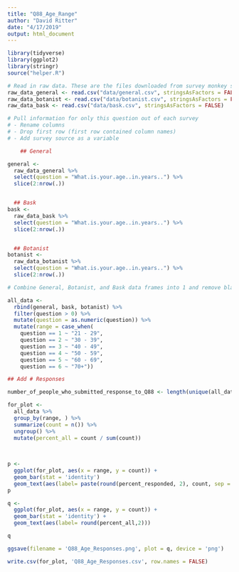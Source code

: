 ```yaml
---
title: "Q88_Age_Range"
author: "David Ritter"
date: "4/17/2019"
output: html_document
---
```


```r
library(tidyverse)
library(ggplot2)
library(stringr)
source("helper.R")
```



```r

# Read in raw data. These are the files downloaded from survey monkey saved as a .csv
raw_data_general <- read.csv("data/general.csv", stringsAsFactors = FALSE)
raw_data_botanist <- read.csv("data/botanist.csv", stringsAsFactors = FALSE)
raw_data_bask <- read.csv("data/bask.csv", stringsAsFactors = FALSE)

```

```r
# Pull information for only this question out of each survey
# - Rename columns
# - Drop first row (first row contained column names)
# - Add survey source as a variable

    ## General

general <- 
  raw_data_general %>%
  select(question = "What.is.your.age..in.years..") %>%
  slice(2:nrow(.))


  ## Bask
bask <- 
  raw_data_bask %>%
  select(question = "What.is.your.age..in.years..") %>%
  slice(2:nrow(.))


  ## Botanist
botanist <- 
  raw_data_botanist %>%
  select(question = "What.is.your.age..in.years..") %>%
  slice(2:nrow(.))

```


```r
# Combine General, Botanist, and Bask data frames into 1 and remove blank responses

all_data <- 
  rbind(general, bask, botanist) %>%
  filter(question > 0) %>%
  mutate(question = as.numeric(question)) %>%
  mutate(range = case_when(
    question == 1 ~ "21 - 29",
    question == 2 ~ "30 - 39",
    question == 3 ~ "40 - 49",
    question == 4 ~ "50 - 59",
    question == 5 ~ "60 - 69",
    question == 6 ~ "70+"))

## Add # Responses

number_of_people_who_submitted_response_to_Q88 <- length(unique(all_data$id))


```


```r

for_plot <-
  all_data %>%
  group_by(range, ) %>%
  summarize(count = n()) %>%
  ungroup() %>%
  mutate(percent_all = count / sum(count))
  
  
```


```r

p <-
  ggplot(for_plot, aes(x = range, y = count)) +
  geom_bar(stat = 'identity')
  geom_text(aes(label= paste(round(percent_responded, 2), count, sep = "***")))
p

```

```r

q <- 
  ggplot(for_plot, aes(x = range, y = count)) +
  geom_bar(stat = 'identity') +
  geom_text(aes(label= round(percent_all,2)))

q

```

```r

ggsave(filename = 'Q88_Age_Responses.png', plot = q, device = 'png')

write.csv(for_plot, 'Q88_Age_Responses.csv', row.names = FALSE)

```
